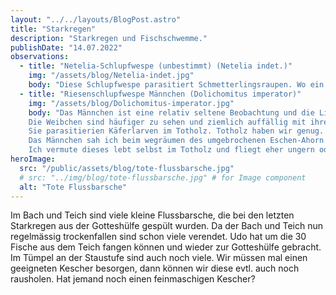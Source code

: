 ```yaml
---
layout: "../../layouts/BlogPost.astro"
title: "Starkregen"
description: "Starkregen und Fischschwemme."
publishDate: "14.07.2022"
observations:
  - title: "Netelia-Schlupfwespe (unbestimmt) (Netelia indet.)"
    img: "/assets/blog/Netelia-indet.jpg"
    body: "Diese Schlupfwespe parasitiert Schmetterlingsraupen. Wo ein Parasit muss es auch genug Wirtstiere, sprich Schmetterlinge geben."
  - title: "Riesenschlupfwespe Männchen (Dolichomitus imperator)"
    img: "/assets/blog/Dolichomitus-imperator.jpg"
    body: "Das Männchen ist eine relativ seltene Beobachtung und die Literatur ist auch relativ spärlich dazu.
    Die Weibchen sind häufiger zu sehen und ziemlich auffällig mit ihrer Größe und dem langen Legebohrer.
    Sie parasitierien Käferlarven im Totholz. Totholz haben wir genug.
    Das Männchen sah ich beim wegräumen des umgebrochenen Eschen-Ahorn im Totholz.
    Ich vermute dieses lebt selbst im Totholz und fliegt eher ungern oder gar nicht."
heroImage:
  src: "/public/assets/blog/tote-flussbarsche.jpg"
  # src: "../img/blog/tote-flussbarsche.jpg" # for Image component
  alt: "Tote Flussbarsche"
---
```



Im Bach und Teich sind viele kleine Flussbarsche, die bei den letzten Starkregen aus der Gotteshülfe gespült wurden.
Da der Bach und Teich nun regelmässig trockenfallen sind schon viele verendet.
Udo hat um die 30 Fische aus dem Teich fangen können und wieder zur Gotteshülfe gebracht.
Im Tümpel an der Staustufe sind auch noch viele.
Wir müssen mal einen geeigneten Kescher besorgen, dann können wir diese evtl. auch noch rausholen.
Hat jemand noch einen feinmaschigen Kescher?


<Cards observations={frontmatter.observations} />
